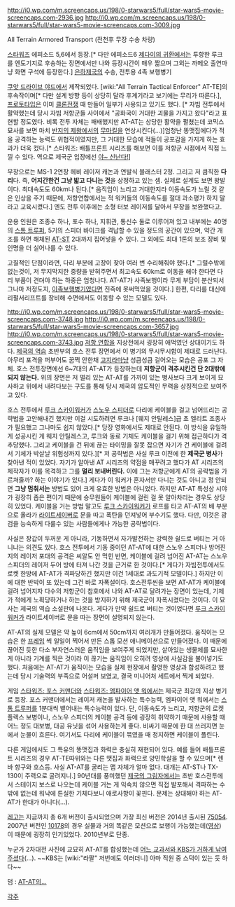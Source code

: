http://i0.wp.com/m.screencaps.us/198/0-starwars5/full/star-wars5-movie-screencaps.com-2936.jpg
http://i0.wp.com/m.screencaps.us/198/0-starwars5/full/star-wars5-movie-screencaps.com-3009.jpg

All Terrain Armored Transport (전천후 무장 수송 차량)

[[스타워즈]] 에피소드 5,6에서 등장.[* 다만 에피소드6 [[제다이의 귀환]]에서는 투항한 루크를 엔도기지로 후송하는 장면에서만 나와 등장시간이 매우 짧으며 그외는 까메오 출연마냥 화면 구석에 등장한다.] 
[[은하제국]]의 수송, 전투용 4족 보행병기
        
[[쿠앗 드라이브 야드]]에서 제작되었다. [wiki:"All Terrain Tactical Enforcer" AT-TE]의 후속작이며[* 다만 설계 방향 등이 상당히 달라 후계기라고 보기에는 무리가 따른다.], [[프로토타입]]은 이미 [[클론전쟁]] 때 만들어 일부가 사용되고 있기도 했다. [* 자빔 전투에서 활약했는데 당시 자빔 저항군들 사이에서 "공화국이 거대한 괴물을 가지고 왔다"라고 표현할 정도였다. 비록 전투 자체는 패배했지만 AT-AT는 상당한 활약을 펼쳤는데 코믹스 묘사를 보면 마치 [[반지의 제왕]]에서의 [[무마킬]]을 연상시킨다(...)]엄청난 똥맷집에다가 적을 공격하는 능력도 위협적이였지만, 그 거대한 모습에 적들이 공포감을 가지게 하는 효과가 더욱 컸다.[* 스타워즈: 배틀프론트 시리즈를 해보면 이를 저항군 시점에서 직접 느낄 수 있다. 역으로 제국군 입장에선 [[야~ 신난다!]]]

무장으로는 MS-1 2연장 헤비 레이저 캐논과 연발식 블래스터 2정. 그리고 저 큼직한 '''다리'''다. 즉, '''어지간한건 그냥 밟고 다니는 것'''을 상정하고 있는 셈. 실제로 설계도 보면 왕발이다. 최대속도도 60km나 된다.[* 움직임이 느리고 거대한지라 이동속도가 느릴 것 같은 인상을 주기 때문에, 저항연합에서는 적 워커들의 이동속도를 절대 과소평가 하지 말라고 교육시켰다.] 엔도 전투 이후에는 소형 터보 레이저를 달아서 무장을 보완했다고.

운용 인원은 조종수 하나, 포수 하나, 지휘관, 통신수 둘로 이루어져 있고 내부에는 40명의 [[스톰 트루퍼]], 5기의 스피더 바이크를 격납할 수 있을 정도의 공간이 있으며, 약간 개조를 하면 해체된 [[AT-ST]] 2대까지 집어넣을 수 있다. 그 외에도 최대 1톤의 보조 장비 및 인명을 더 실어나를 수 있다.

고질적인 단점이라면, 다리 부분에 고장이 잦아 여러 번 수리해줘야 했다.[* 그럴수밖에 없는것이, 저 무지막지한 중량을 받혀주면서 최고속도 60km로 이동을 해야 한다면 다리 부품이 견뎌야 하는 하중은 엄청나다. AT-AT가 사족보행이라 무게 부담이 분산되서 그나마 저정도지, [[이족보행병기]]였다면 진즉에 못써먹었을 것이다.] 한편, 다리를 대신에 리펄서리프트를 장비해 수면에서도 이동할 수 있는 모델도 있다.

http://i0.wp.com/m.screencaps.us/198/0-starwars5/full/star-wars5-movie-screencaps.com-3748.jpg
http://i0.wp.com/m.screencaps.us/198/0-starwars5/full/star-wars5-movie-screencaps.com-3657.jpg
http://i0.wp.com/m.screencaps.us/198/0-starwars5/full/star-wars5-movie-screencaps.com-3743.jpg
[[저항 연합]]을 지상전에서 굉장히 애먹였던 상대이기도 하다. [[제국의 역습]] 초반부의 호스 전투 장면에서 이 병기의 무시무시함이 제대로 드러난다. 아무리 포격을 퍼부어도 꿈쩍 안한채 [[고지라]]마냥 성큼성큼 걸어오는 모습은 공포 그 자체. 호스 전투장면에선 6~7대의 AT-AT가 등장하는데 '''저항군이 격추시킨건 단 2대밖에 되지 않는다.''' 위의 장면은 저 멀리 있는 AT-AT를 가까이 있는 병사보다 크게 보이게 묘사하고 위에서 내려다보는 구도를 통해 당시 제국의 압도적인 무력을 상징적으로 보여주고 있다.

호스 전투에서 [[루크 스카이워커]]가 [[스노우 스피더]]로 다리에 케이블을 걸고 넘어뜨리는 공략법을 고안해내긴 했지만 이걸 시도하려면 루크나 [웨지 안틸레스]급 초 엘리트 조종사가 필요했고 그나마도 쉽지 않았다.[* 당장 영화에서도 제대로 안된다. 이 방식을 유일하게 성공시킨 게 웨지 안틸레스고, 루크와 동료 기체도 케이블을 걸기 위해 접근하다가 격추당했다. 그리고 케이블을 건 뒤에 끊는 타이밍을 잘못 잡으면 자기가 건 케이블에 걸려서 기체가 박살날 위험성까지 있다.][* 저 공략법은 사실 루크 이전에 한 '''제국군 병사'''가 찾아낸 적이 있었다. 자기가 알아낸 AT 시리즈의 약점을 매꾸려고 했다가 AT 시리즈의 제작자가 이를 목격하고 그를 '''멀리 보내버린다.''' 이에 그는 저항군에게 AT의 공략법을 가르쳐줄까? 하는 이야기가 있다.] 게다가 이 워커가 혼자서만 다니는 것도 아니고 정 안되면 '''그냥 멈춰서는''' 방법도 있어 크게 유효한 방법은 아니었다. 하지만 AT-AT 특성상 시야가 굉장히 좁은 편이기 때문에 승무원들이 케이블에 걸린 걸 못 알아차리는 경우도 상당히 있었다. 케이블을 거는 방법 말고도 [[루크 스카이워커]]가 로프를 타고 AT-AT의 배 부분으로 올라가 [[라이트세이버]]로 문을 따고 폭탄을 던져넣어 부수기도 했다. 다만, 이것은 광검을 능숙하게 다룰수 있는 사람들에게나 가능한 공략법이다.

사실은 장갑이 두꺼운 게 아니라, 기동하면서 자가발전하는 강력한 쉴드로 버티는 거 아니냐는 의견도 있다. 호스 전투에서 기동 중이던 AT-AT에 대한 스노우 스피더나 방어진지의 레이저 포대의 공격은 씨알도 안 먹힌 반면, 케이블에 걸려 넘어진 AT-AT는 스노우 스피더의 레이저 두어 방에 터져 나간 것을 근거로 한 것이다.[* 게다가 자빔전투에서도 로켓 한방에 AT-AT가 격파당하긴 했지만 이건 1세대로 과도기적 모델이다.] 하지만 이에 대한 반박이 또 있는데 그건 바로 자폭설이다. 호스전투씬을 보면 AT-AT가 케이블에 걸려 넘어지자 다수의 저항군이 참호에서 나와 AT-AT로 달려가는 장면이 있는데, 기체가 적에게 노획당하거나 하는 것을 방지하기 위해 제국군이 자폭시켰다는 것이다. 이 묘사는 제국의 역습 소설판에 나온다. 게다가 만약 쉴드로 버티는 것이었다면 [[루크 스카이워커]]가 라이트세이버로 문을 따는 장면이 설명되지 않는다.

AT-AT의 실제 모델은 약 높이 6cm에서 50cm까지 여러개가 만들어졌다. 움직이는 모습은 한 [[프레임]] 씩 일일이 찍어서 만든 스톱 모션 애니메이션으로 만들어졌다. 이 때문에 끊어진 듯한 다소 부자연스러운 움직임을 보여주게 되었지만, 살아있는 생물체를 묘사한게 아니라 기계를 찍은 것이라 이 끊기는 움직임이 오히려 영상에 사실감을 불어넣기도 했다. 처음에는 AT-AT가 움직이는 모습을 실제 현장에서 촬영한 영상과 합성하려고 했는데 당시 기술력의 부족으로 어설퍼 보였고, 결국 미니어처 세트에서 찍게 되었다.

게임 [[스타워즈: 포스 커맨더]]와 [[스타워즈: 엠파이어 앳 워]]에서는 제국군 최강의 지상 병기로 등장. 포스 커맨더에서는 레이저 캐논을 발사하는 특수능력, 엠파이어 앳 워에서는 [[스톰 트루퍼]]를 1분대씩 뱉어내는 특수능력이 있다. 단, 이동속도가 느리고, 저항군의 로켓 플렉스 보병이나, 스노우 스피더의 케이블 공격 등에 굉장히 취약하기 때문에 사용할 때 어느 정도 대보병, 대공 유닛을 섞어 사용하는게 좋다. 비싸기 때문에 한 대 쓰러지면 눈에서 눈물이 흐른다. 여기서도 다리에 케이블이 묶였을 때 정지하면 케이블이 풀린다. 

다른 게임에서도 그 특유의 똥맷집과 화력은 충실히 재현되어 있다. 예를 들어 배틀프론트 시리즈의 경우 AT-TE따위와는 다른 맷집과 화력으로 양민학살을 할 수 있으며[* 렌바 항구와 호스등. 사실 AT-AT를 굴리는 맵 자체가 얼마 없다. 대개는 AT-ST나 TX-130이 주력으로 굴려지니.] 90년대를 풍미했던 [[제국의 그림자]]에서는 초반 호스전투에서 스테이지 보스로 나오는데 케이블 거는 게 익숙치 않으면 직접 발포해서 격파하는 수 밖에 없는데 워낙에 튼실한 기체다보니 애로사항이 꽃핀다. 문제는 상대해야 하는 AT-AT가 한대가 아니다(...).

[[레고]]는 지금까지 총 6개 버전이 출시되었으며 가장 최신 버전은 2014년 출시된 [http://lego.wikia.com/wiki/75054_AT-AT 75054]. 2007년 버전인 [http://lego.wikia.com/wiki/10178_Motorized_Walking_AT-AT 10178]의 경우 실물과 거의 똑같은 모션으로 보행이 가능했는데([http://youtu.be/skgcXpEXJGA 영상]) 이 때문에 굉장히 인기있었다. 2010년부로 단종.

누군가 2차대전 사진에 교묘히 AT-AT를 합성했는데 [http://bbs2.ruliweb.daum.net/gaia/do/ruliweb/default/community/2078/read?articleId=22594533&objCate1=497&bbsId=G005&itemId=143&pageIndex=9 어느 교과서와 KBS가 거하게 낚여주셨다](...). ~~KBS는 [wiki:"라팔" 저번에도 이러더니] 아마 직원 중 스덕이 있는 듯 하다~~

덤 : [http://www.youtube.com/watch?v=-CVYOCMpJRY&feature=player_embedded AT-AT의...]

[[각주]]
